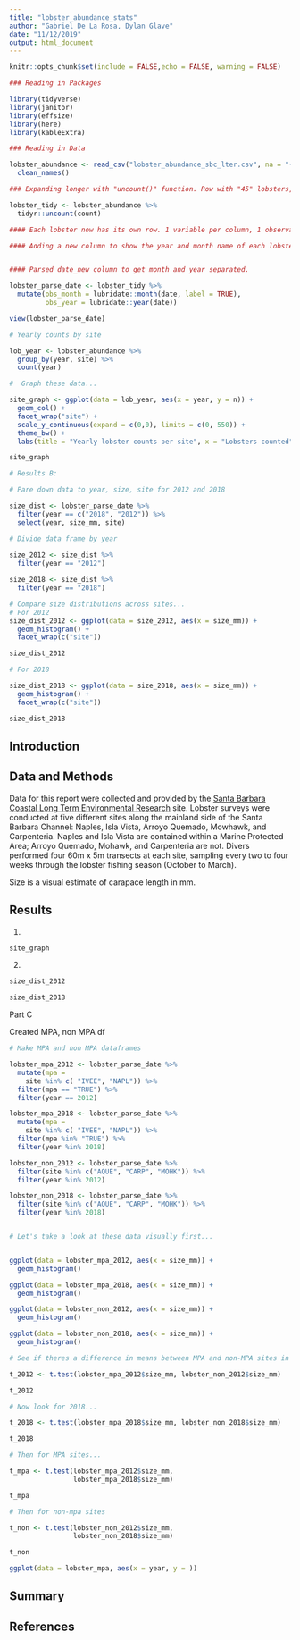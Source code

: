 ```yaml
---
title: "lobster_abundance_stats"
author: "Gabriel De La Rosa, Dylan Glave"
date: "11/12/2019"
output: html_document
---
```


```r
knitr::opts_chunk$set(include = FALSE,echo = FALSE, warning = FALSE)
```



```r
### Reading in Packages

library(tidyverse)
library(janitor)
library(effsize)
library(here)
library(kableExtra)
```


```r
### Reading in Data

lobster_abundance <- read_csv("lobster_abundance_sbc_lter.csv", na = "-99999") %>% 
  clean_names() 
```


```r
### Expanding longer with "uncount()" function. Row with "45" lobsters, will now be 45 observations. Removed "count" row and gives each counted lobster its own rown

lobster_tidy <- lobster_abundance %>% 
  tidyr::uncount(count)
```


```r
#### Each lobster now has its own row. 1 variable per column, 1 observation per row AND 1 measurement per cell. 

#### Adding a new column to show the year and month name of each lobster observation: 


#### Parsed date_new column to get month and year separated. 

lobster_parse_date <- lobster_tidy %>% 
  mutate(obs_month = lubridate::month(date, label = TRUE),
         obs_year = lubridate::year(date))

view(lobster_parse_date)
```

```r
# Yearly counts by site

lob_year <- lobster_abundance %>% 
  group_by(year, site) %>%
  count(year)

#  Graph these data...

site_graph <- ggplot(data = lob_year, aes(x = year, y = n)) +
  geom_col() +
  facet_wrap("site") +
  scale_y_continuous(expand = c(0,0), limits = c(0, 550)) +
  theme_bw() +
  labs(title = "Yearly lobster counts per site", x = "Lobsters counted", y = "Year")

site_graph
```


```r
# Results B:

# Pare down data to year, size, site for 2012 and 2018

size_dist <- lobster_parse_date %>% 
  filter(year == c("2018", "2012")) %>%
  select(year, size_mm, site) 

# Divide data frame by year
  
size_2012 <- size_dist %>% 
  filter(year == "2012")

size_2018 <- size_dist %>% 
  filter(year == "2018")

# Compare size distributions across sites...
# For 2012
size_dist_2012 <- ggplot(data = size_2012, aes(x = size_mm)) +
  geom_histogram() +
  facet_wrap(c("site"))

size_dist_2012

# For 2018

size_dist_2018 <- ggplot(data = size_2018, aes(x = size_mm)) +
  geom_histogram() +
  facet_wrap(c("site"))

size_dist_2018

```




## Introduction





## Data and Methods

Data for this report were collected and provided by the [Santa Barbara Coastal Long Term Environmental Research](https://portal.edirepository.org/nis/metadataviewer?packageid=knb-lter-sbc.77.3) site. 
  Lobster surveys were conducted at five different sites along the mainland side of the Santa Barbara Channel: Naples, Isla Vista, Arroyo Quemado, Mowhawk, and Carpenteria. Naples and Isla Vista are contained within a Marine Protected Area; Arroyo Quemado, Mohawk, and Carpenteria are not. Divers performed four 60m x 5m transects at each site, sampling every two to four weeks through the lobster fishing season (October to March). 

Size is a visual estimate of carapace length in mm. 


## Results

1. 

```r
site_graph
```


2. 


```r
size_dist_2012

size_dist_2018
```





Part C 

Created MPA, non MPA df
```r
# Make MPA and non MPA dataframes

lobster_mpa_2012 <- lobster_parse_date %>% 
  mutate(mpa =
    site %in% c( "IVEE", "NAPL")) %>% 
  filter(mpa == "TRUE") %>% 
  filter(year == 2012)

lobster_mpa_2018 <- lobster_parse_date %>% 
  mutate(mpa =
    site %in% c( "IVEE", "NAPL")) %>% 
  filter(mpa %in% "TRUE") %>% 
  filter(year %in% 2018)

lobster_non_2012 <- lobster_parse_date %>% 
  filter(site %in% c("AQUE", "CARP", "MOHK")) %>% 
  filter(year %in% 2012)

lobster_non_2018 <- lobster_parse_date %>% 
  filter(site %in% c("AQUE", "CARP", "MOHK")) %>% 
  filter(year %in% 2018)


# Let's take a look at these data visually first...


ggplot(data = lobster_mpa_2012, aes(x = size_mm)) +
  geom_histogram()

ggplot(data = lobster_mpa_2018, aes(x = size_mm)) +
  geom_histogram()

ggplot(data = lobster_non_2012, aes(x = size_mm)) +
  geom_histogram()

ggplot(data = lobster_non_2018, aes(x = size_mm)) +
  geom_histogram()

# See if theres a difference in means between MPA and non-MPA sites in 2012

t_2012 <- t.test(lobster_mpa_2012$size_mm, lobster_non_2012$size_mm)

t_2012

# Now look for 2018...

t_2018 <- t.test(lobster_mpa_2018$size_mm, lobster_non_2018$size_mm)

t_2018

# Then for MPA sites...

t_mpa <- t.test(lobster_mpa_2012$size_mm,
                lobster_mpa_2018$size_mm)

t_mpa

# Then for non-mpa sites

t_non <- t.test(lobster_non_2012$size_mm,
                lobster_non_2018$size_mm)

t_non

```

```r
ggplot(data = lobster_mpa, aes(x = year, y = ))
```



## Summary 




## References





